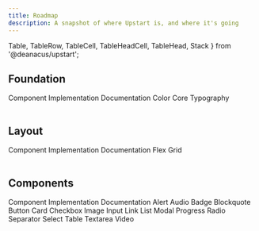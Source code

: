 ```yaml
---
title: Roadmap
description: A snapshot of where Upstart is, and where it's going
---
```



  Table,
  TableRow,
  TableCell,
  TableHeadCell,
  TableHead,
  Stack
} from '@deanacus/upstart';


## Foundation

<Stack horizontal>
  <Status status="planned" />
  <Status status="progress" />
  <Status status="review" />
  <Status status="complete" />
</Stack>

<Table>
  <TableHead>
    <TableHeadCell>Component</TableHeadCell>
    <TableHeadCell>Implementation</TableHeadCell>
    <TableHeadCell>Documentation</TableHeadCell>
  </TableHead>
  <tbody>
    <TableRow>
      <TableCell>Color</TableCell>
      <TableCell>
        <Status status="review" />
      </TableCell>
      <TableCell>
        <Status status="progress" />
      </TableCell>
    </TableRow>
    <TableRow>
      <TableCell>Core Typography</TableCell>
      <TableCell>
        <Status status="complete" />
      </TableCell>
      <TableCell>
        <Status status="progress" />
      </TableCell>
    </TableRow>
  </tbody>
</Table>

## Layout

<Table>
  <TableHead>
    <TableHeadCell>Component</TableHeadCell>
    <TableHeadCell>Implementation</TableHeadCell>
    <TableHeadCell>Documentation</TableHeadCell>
  </TableHead>
  <tbody>
    <TableRow>
      <TableCell>Flex</TableCell>
      <TableCell>
        <Status status="progress" />
      </TableCell>
      <TableCell>
        <Status status="planned" />
      </TableCell>
    </TableRow>
    <TableRow>
      <TableCell>Grid</TableCell>
      <TableCell>
        <Status status="progress" />
      </TableCell>
      <TableCell>
        <Status status="planned" />
      </TableCell>
    </TableRow>
  </tbody>
</Table>

## Components

<Table>
  <TableHead>
    <TableHeadCell>Component</TableHeadCell>
    <TableHeadCell>Implementation</TableHeadCell>
    <TableHeadCell>Documentation</TableHeadCell>
  </TableHead>
  <tbody>
    <TableRow>
      <TableCell>Alert</TableCell>
      <TableCell>
        <Status status="planned" />
      </TableCell>
      <TableCell>
        <Status status="planned" />
      </TableCell>
    </TableRow>
    <TableRow>
      <TableCell>Audio</TableCell>
      <TableCell>
        <Status status="complete" />
      </TableCell>
      <TableCell>
        <Status status="complete" />
      </TableCell>
    </TableRow>
    <TableRow>
      <TableCell>Badge</TableCell>
      <TableCell>
        <Status status="review" />
      </TableCell>
      <TableCell>
        <Status status="progress" />
      </TableCell>
    </TableRow>
    <TableRow>
      <TableCell>Blockquote</TableCell>
      <TableCell>
        <Status status="review" />
      </TableCell>
      <TableCell>
        <Status status="progress" />
      </TableCell>
    </TableRow>
    <TableRow>
      <TableCell>Button</TableCell>
      <TableCell>
        <Status status="complete" />
      </TableCell>
      <TableCell>
        <Status status="review" />
      </TableCell>
    </TableRow>
    <TableRow>
      <TableCell>Card</TableCell>
      <TableCell>
        <Status status="progress" />
      </TableCell>
      <TableCell>
        <Status status="planned" />
      </TableCell>
    </TableRow>
    <TableRow>
      <TableCell>Checkbox</TableCell>
      <TableCell>
        <Status status="planned" />
      </TableCell>
      <TableCell>
        <Status status="planned" />
      </TableCell>
    </TableRow>
    <TableRow>
      <TableCell>Image</TableCell>
      <TableCell>
        <Status status="progress" />
      </TableCell>
      <TableCell>
        <Status status="progress" />
      </TableCell>
    </TableRow>
    <TableRow>
      <TableCell>Input</TableCell>
      <TableCell>
        <Status status="planned" />
      </TableCell>
      <TableCell>
        <Status status="planned" />
      </TableCell>
    </TableRow>
    <TableRow>
      <TableCell>Link</TableCell>
      <TableCell>
        <Status status="review" />
      </TableCell>
      <TableCell>
        <Status status="progress" />
      </TableCell>
    </TableRow>
    <TableRow>
      <TableCell>List</TableCell>
      <TableCell>
        <Status status="progress" />
      </TableCell>
      <TableCell>
        <Status status="progress" />
      </TableCell>
    </TableRow>
    <TableRow>
      <TableCell>Modal</TableCell>
      <TableCell>
        <Status status="planned" />
      </TableCell>
      <TableCell>
        <Status status="planned" />
      </TableCell>
    </TableRow>
    <TableRow>
      <TableCell>Progress</TableCell>
      <TableCell>
        <Status status="planned" />
      </TableCell>
      <TableCell>
        <Status status="planned" />
      </TableCell>
    </TableRow>
    <TableRow>
      <TableCell>Radio</TableCell>
      <TableCell>
        <Status status="planned" />
      </TableCell>
      <TableCell>
        <Status status="planned" />
      </TableCell>
    </TableRow>
    <TableRow>
      <TableCell>Separator</TableCell>
      <TableCell>
        <Status status="progress" />
      </TableCell>
      <TableCell>
        <Status status="planned" />
      </TableCell>
    </TableRow>
    <TableRow>
      <TableCell>Select</TableCell>
      <TableCell>
        <Status status="planned" />
      </TableCell>
      <TableCell>
        <Status status="planned" />
      </TableCell>
    </TableRow>
    <TableRow>
      <TableCell>Table</TableCell>
      <TableCell>
        <Status status="progress" />
      </TableCell>
      <TableCell>
        <Status status="planned" />
      </TableCell>
    </TableRow>
    <TableRow>
      <TableCell>Textarea</TableCell>
      <TableCell>
        <Status status="planned" />
      </TableCell>
      <TableCell>
        <Status status="planned" />
      </TableCell>
    </TableRow>
    <TableRow>
      <TableCell>Video</TableCell>
      <TableCell>
        <Status status="planned" />
      </TableCell>
      <TableCell>
        <Status status="planned" />
      </TableCell>
    </TableRow>
  </tbody>
</Table>
